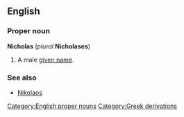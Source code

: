 ==English==
===Proper noun===
'''Nicholas''' (''plural'' '''Nicholases''')

#A male [[given name]].

===See also===
*[[Nikolaos]]

[[Category:English proper nouns]]
[[Category:Greek derivations]]